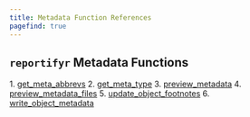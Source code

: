 ```yaml
---
title: Metadata Function References
pagefind: true
---
```



## `reportifyr` Metadata Functions

<Steps>
1. <a href={`${import.meta.env.BASE_URL}reference/metadata/get_meta_abbrevs/`}>get_meta_abbrevs</a>
2. <a href={`${import.meta.env.BASE_URL}reference/metadata/get_meta_type/`}>get_meta_type</a>
3. <a href={`${import.meta.env.BASE_URL}reference/metadata/preview_metadata/`}>preview_metadata</a>
4. <a href={`${import.meta.env.BASE_URL}reference/metadata/preview_metadata_files/`}>preview_metadata_files</a>
5. <a href={`${import.meta.env.BASE_URL}reference/metadata/update_object_footnotes/`}>update_object_footnotes</a>
6. <a href={`${import.meta.env.BASE_URL}reference/metadata/write_object_metadata/`}>write_object_metadata</a>
</Steps>
